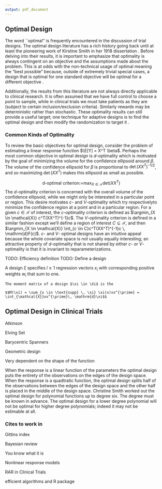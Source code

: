 ```yaml
---
output: pdf_document
---
```


## Optimal Design

The word ``optimal'' is frequently encountered in the discussion of trial designs.
The optimal design literature has a rich history going back until at least the pioneering work of Kirstine Smith in her 1918 dissertation \citep{smith1918standard}. Before delving into their results, it is important to emphasize that optimality is always contingent on an objective and the assumptions made about the problem. This is at odds with the non-technical usage of optimal meaning the "best possible" because, outside of extremely trivial special cases, a design that is optimal for one standard objective will \emph{not} be optimal for a different objective \citep{silvey1980optimal, bubeck2009pure}. 

Additionally, the results from this literature are not always directly applicable to clinical research.
It is often assumed that we have full control to choose a point to sample, while 
in clinical trials we must take patients as they are (subject to certain inclusion/exclusion criteria). 
Similarly rewards may be deterministic rather than stochastic. These optimality results can still 
provide a useful target; one technique for adaptive designs is to find the optimal 
design and then modify the randomization to target it \citep{atkinson1982optimum, atkinson1992optimum}.


### Common Kinds of Optimality

To review the basic objectives for optimal design, consider the problem of
estimating a linear response function $\E[Y] = X^T \beta$. Perhaps the most common
objective in optimal design is $d$-optimality which is motivated by the goal of minimizing the volume for the confidence ellipsoid around $\beta$.  The volume of the confidence ellipsoid for $\beta$ is proportional to $\det{(XX^T)}^{-1/2}$, and so maximizing $\det{(XX^T)}$ makes this ellipsoid as small as possible. 

$$\text{d-optimal criterion:=} \max_{X \in \mathcal{X}}  \text{det}\left(XX^T\right)$$
The $d$-optimality criterion is concerned with the overall volume of the confidence ellipsoid,
while we might only be interested in a particular point or region. This desire motivates 
$c$- and $V$-optimality which try respectivelyto minimize the confidence region at a point and in a particular region. 
For a given $c \in \mathcal{X}$ of interest, the $c$-optimality criterion is defined as 
$\argmin_{X \in \mathcal{X}} c^T(XX^T)^{-1}c$. The $V$-optimality criterion is defined in
a similar fashion except we'll define a region of interest $C \subseteq \mathcal{X}$, and then
$\argmin_{X \in \mathcal{X}} \int_{c \in C}c^T(XX^T)^{-1}c \, \mathrm{d}F(c)$.
$c$- and $V$- optimal designs have an intuitive appeal because the whole covariate space 
is not usually equally interesting; an attractive property of $d$-optimality that is not shared by 
either $c$- or $V$-optimality is that it is invariant to reparameterizations.


TODO: Efficiency definition
TODO: Define a design

 A design $\xi$ specifies $l \geq 1$ regression vectors $x_i$ with corresponding positive weights $w_i$ that sum to one.
    
    The moment matrix of a design $\xi \in \Xi$ is the 
    
    $$M(\xi) = \sum_{x \in \text{supp} \, \xi} \xi(x)xx^{\prime} = \int_{\mathcal{X}}xx^{\prime}\, \mathrm{d}\xi$$

## Optimal Design in Clinical Trials

Atkinson

Elving Set

Barycentric Spanners

Geometric design

Very dependent on the shape of the function

When the response is a linear function of the parameters the optimal design puts the entirety of the observations
on the edges of the design space. 
When the response is a quadtratic function, the optimal design splits half of the observations between the edges of the design space and the other half is placed in the middle of the design space.
Christine Smith worked out the optimal design for polynomial functions up to degree six. The degree must be known in advance. The optimal design for a lower degree polynomial will not be optimal for higher degree polynomials; indeed it may not be estimable at all.


### Cites to work in


Gittins index \cite{gittins1979bandit, gittins2011multi}

Bayesian review \cite{shahriari2015taking}

You know what it is \cite{pukelsheim2006optimal}

Nonlinear response models \cite{fedorov2013optimal}

RAR in Clinical Trials \cite{atkinson2019randomised}

efficient algorithms \cite{harman2020randomized} and R package \cite{harman2019optimal}